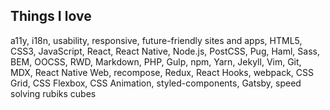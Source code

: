 
<!-- <h1 id="profile"><a href="#profile">Hi,<br/>I'm Chris.</a></h1> -->

<!-- I create usable, responsive, future-friendly sites and apps with HTML5, CSS3, JavaScript, React, React Native, Node.js, PostCSS, Pug, Haml, Sass, BEM, OOCSS, RWD, Markdown, PHP, Gulp, npm, Yarn, Jekyll, Vim, and Git. -->

<!-- [![Chris Nager wearing his favorite Alabama hat](http://chrisnager.com/img/hat.jpg)]([https://www.instagram.com/chrisnager) -->

<!-- I'm ambitious, self-driven, and enthusiastic about the future of the web. I currently work in Brooklyn, New York as a Senior Software Developer at Air, previously at IEX and Salesforce.com. Using the latest web technologies and languages, I strive to build beautifully designed and masterfully coded websites and apps. I continually learn from and contribute to the web community and constantly find myself taking on self-initiated [side projects](#projects). I merge the gap between designer and developer by taking my designs from pen and paper to usable, performance-first online experiences. -->

<!-- [Say hello](mailto:chris@chrisnager.com). -->

<section
  id="profile"
  style={{
    boxSizing: 'border-box',
    padding: '1rem',
    // backgroundColor: '#eac600',
    // backgroundColor: 'hsla(344, 100%, 46%, 1)',
  }}
>
  <div
    style={{
      marginRight: 'auto',
      marginLeft: 'auto',
      maxWidth: '70rem',
      // borderBottom: '2px solid',
    }}
  >
    <h1
      style={{
        // marginTop: '4rem',
        // marginBottom: '.5rem',
        // fontWeight: 500,
        // fontSize: '2.25rem',
        // fontFamily: 'Futura, system-ui, sans-serif',
        // lineHeight: 1.3,
        // letterSpacing: '0.2em',
        // textTransform: 'uppercase',
        // color: '#fff',
      }}
    >
      <Link to="/" style={{ textDecoration: 'none', color: 'black' }}>
       Things I love
      </Link>
    </h1>
    <p
      style={{
        marginBottom: '5rem',
        fontWeight: 600,
        fontSize: '2.5vw',
        lineHeight: '1.25em',
      }}
    >
      a11y, i18n, usability, responsive, future-friendly sites and apps, HTML5,
      CSS3, JavaScript, React, React Native, Node.js, PostCSS, Pug, Haml, Sass,
      BEM, OOCSS, RWD, Markdown, PHP, Gulp, npm, Yarn, Jekyll, Vim, Git, MDX,
      React Native Web, recompose, Redux, React Hooks, webpack, CSS Grid, CSS
      Flexbox, CSS Animation, styled-components, Gatsby, speed solving rubiks cubes
    </p>

  </div>
</section>
